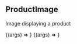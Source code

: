 

<Meta title='Components/ProductImage' />

## ProductImage

Image displaying a product

<Preview>
	<Story
		name='Default'
		args={{
			src: '/sampleImages/cristina-matos-albers-Ltv7a5m8i4c-unsplash.jpg',
		}}>
		{(args) => <ProductImage {...args} />}
	</Story>
	<Story
		name='Size'
		args={{
			src: '/sampleImages/natallia-nagorniak-pWzyitSeNyM-unsplash.jpg',
			width: 295,
			height: 295,
		}}>
		{(args) => <ProductImage {...args} />}
	</Story>
</Preview>
